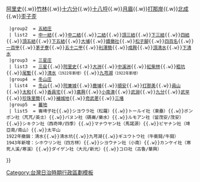 <noinclude>
{{noteTA
|1=zh-hans:庄; zh-hant:庄;
}}
</noinclude>
{{Navbox
  |name    = 羅東郡
  |title   = 昔日[[羅東郡]]（1920年－1945年）
  |style   = width: 100%
  |group1  = [[羅東街]] 
  | list1  = [[羅東 (大字)|羅東]]{{.w}}[[阿里史 (羅東鎮)|阿里史]]{{.w}}[[竹林 (宜蘭縣)|竹林]]{{.w}}[[十六分]]{{.w}}[[十八埒]]{{.w}}[[月眉 (宜蘭縣)|月眉]]{{.w}}[[打那岸]]{{.w}}[[北成]]{{.w}}[[歪子歪]]
  |group2  = [[五結庄]]
  | list2  = [[中一結]]{{.w}}[[中二結]]{{.w}}[[二結 (五結鄉)|二結]]{{.w}}[[頂三結]]{{.w}}[[下三結]]{{.w}}[[四結 (五結鄉)|四結]]{{.w}}[[頂五結]]{{.w}}[[下五結]]{{.w}}[[大埔 (宜蘭縣)|大埔]]{{.w}}[[鐤撖社]]{{.w}}[[松子腳 (宜蘭縣)|松子腳]]{{.w}}[[四百名]]{{.w}}[[一百甲]]{{.w}}[[茅子寮 (大字)|茅子寮]]{{.w}}[[五十二甲]]{{.w}}[[利澤簡 (大字)|利澤簡]]{{.w}}[[成興]]{{.w}}[[頂清水]]{{.w}}[[下清水]]
  |group3  = [[三星庄]]
  | list3  = [[三星 (大字)|三星]]{{.w}}[[阿里史 (三星鄉)|阿里史]]{{.w}}[[大洲 (宜蘭縣)|大洲]]{{.w}}[[中溪洲]]{{.w}}[[紅柴林]]{{.w}}[[粗坑]]{{.w}}[[尾塹]]{{.w}}[[清水 (宜蘭縣)|清水]]<small>（1922年新增）</small>{{.w}}[[九芎湖]]<small>（1922年新增）</small>
  |group4  = [[冬山庄]]
  | list4  = [[冬山 (大字)|冬山]]{{.w}}[[阿兼城]]{{.w}}[[鹿埔]]{{.w}}[[順安]]{{.w}}[[打那美]]{{.w}}[[員山 (宜蘭縣冬山鄉)|員山]]{{.w}}[[太和 (宜蘭縣)|太和]]{{.w}}[[香員宅]]{{.w}}[[廣興 (宜蘭縣)|廣興]]{{.w}}[[小南澳]]{{.w}}[[武淵]]{{.w}}[[九分 (宜蘭縣)|九分]]{{.w}}[[武罕]]{{.w}}[[珍珠里簡]]{{.w}}[[補城地]]{{.w}}[[奇武荖]]{{.w}}[[三堵]]
  |group5  = [[蕃地 (羅東郡)|蕃地]]
  | list5  = 崙埤子社{{.w}}シヨウラ社（松羅）{{.w}}トールイ社（東壘）{{.w}}ボンボン社（芃芃/英士）{{.w}}バヌン社（碼崙/樂水）{{.w}}ルモアン社（留茂安/茂安）{{.w}}シキクン社（西奇坤/四季）{{.w}}マナウヤン社（馬諾源）{{.w}}ピヤナン社（埤亞南/南山）{{.w}}太平山<br/>1922年撤銷：清水{{.w}}清水坑{{.w}}九芎湖{{.w}}ギユウトウ社（牛衝鬪/牛鬪）<br/>1943年新增：シホウリン社（四方林）{{.w}}シヨウナン社（小南）{{.w}}カンケイ社（寒死人溪/寒溪）{{.w}}ダイゲン社（大元/新光）{{.w}}コロ社（古魯/華興）
}}
<noinclude>
[[Category:台灣日治時期行政區劃模板]]
</noinclude>